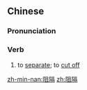 ==Chinese==
{{zh-forms}}

===Pronunciation===
{{zh-pron
|m=zǔgé
|c=zo2 gaak3
|mn=qz,tw,xm:chó͘-keh/zz:chó͘-keeh/xm,zz:chó͘-kek
|cat=verb
}}

===Verb===
{{zh-verb}}

# to [[separate]]; to [[cut off]]

[[zh-min-nan:阻隔]]
[[zh:阻隔]]